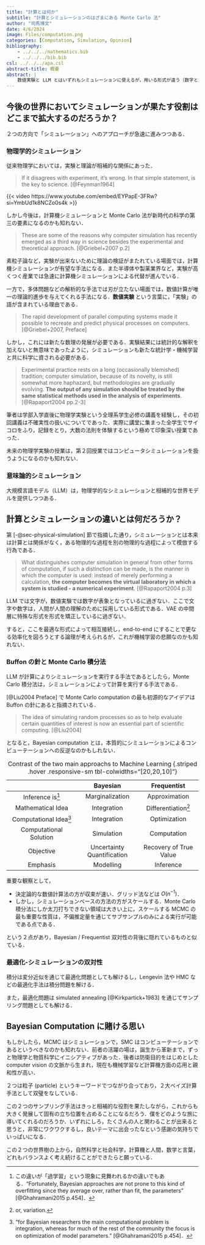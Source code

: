 ```yaml
---
title: "計算とは何か"
subtitle: "計算とシミュレーションのはざまにある Monte Carlo 法"
author: "司馬博文"
date: 4/6/2024
image: Files/computation.png
categories: [Computation, Simulation, Opinion]
bibliography: 
    - ../../../mathematics.bib
    - ../../../bib.bib
csl: ../../../apa.csl
abstract-title: 概要
abstract: |
    数値実験と LLM とはいずれもシミュレーションに使えるが，用いる形式が違う（数字と文字）．これにより，物理的な用途と社会的な用途とに別れている．この形式の違いを超克するのが機械学習の悲願であるとするならば，計算とはなんだろうか？ Monte Carlo 法とはシミュレーションと計算を架橋する存在であるならば，今後どのような貢献ができるのであろうか？
---
```


## 今後の世界においてシミュレーションが果たす役割はどこまで拡大するのだろうか？

２つの方向で「シミュレーション」へのアプローチが急速に進みつつある．

### 物理学的シミュレーション {#sec-physical-simulation}

従来物理学においては，実験と理論が相補的な関係にあった．

> If it disagrees with experiment, it’s wrong. In that simple statement, is the key to science. [@Feynman1964]

{{< video https://www.youtube.com/embed/EYPapE-3FRw?si=YmbUd1k8NCZo0s4k >}}

しかし今後は，計算機シミュレーションと Monte Carlo 法が新時代の科学の第三の要素になるのかも知れない．

> These are some of the reasons why computer simulation has recently emerged as a third way in science besides the experimental and theoretical approach. [@Griebel+2007 p.2]

素粒子論など，実験が出来ないために理論の検証がまたれている場面では，計算機シミュレーションが有望な手法になる．また半導体や製薬業界など，実験が高くつく産業では急速に計算機シミュレーションによる代替が進んでいる．

一方で，多体問題などの解析的な手法では刃が立たない場面では，数値計算が唯一の理論的進歩を与えてくれる手法になる．**数値実験** という言葉に，「実験」の語が含まれている理由である．

> The rapid development of parallel computing systems made it possible to recreate and predict physical processes on computers. [@Griebel+2007, Preface]

しかし，これには新たな数理の発展が必要である．実験結果には統計的な解釈を加えないと無意味であったように，シミュレーションも新たな統計学・機械学習と共に科学に資される必要がある．

> Experimental practice rests on a long (occasionally blemished) tradition; computer simulation, because of its novelty, is still somewhat more haphazard, but methodologies are gradually evolving. **The output of any simulation should be treated by the same statistical methods used in the analysis of experiments**. [@Rapaport2004 pp.2-3]

筆者は学部入学直後に物理学実験という全理系学生必修の講義を経験し，その初回講義は不確実性の扱いについてであった．実際に講堂に集まった全学生でサイコロをふり，記録をとり，大数の法則を体験するという極めて印象深い授業であった．

未来の物理学実験の授業は，第２回授業ではコンピュータシミュレーションを扱うようになるのかも知れない．

### 意味論的シミュレーション

大規模言語モデル（LLM）は，物理学的なシミュレーションと相補的な世界モデルを提供しつつある．

## 計算とシミュレーションの違いとは何だろうか？

第 [-@sec-physical-simulation] 節で指摘した通り，シミュレーションとは本来は計算とは関係がなく，ある物理的な過程を別の物理的な過程によって模倣する行為である．

> What distinguishes computer simulation in general from other forms of computation, if such a distinction can be made, is the manner in which the computer is used: instead of merely performing a calculation, **the computer becomes the virtual laboratory in which a system is studied - a numerical experiment**. [@Rapaport2004 p.3]

LLM では文字が，数値実験では数字が表象となっているに過ぎない．ここで文字や数字は，人間が人間の理解のために採用している形式である．VAE の中間層に特殊な形式を形式を矯正しているに過ぎない．

すると，ここを最適な形式によって相互接続し，end-to-end にすることで更なる効率化を図ろうとする論理が考えられるが，これが機械学習の悲願なのかも知れない．

### Buffon の針と Monte Carlo 積分法

LLM が計算によりシミュレーションを実行する手法であるとしたら，Monte Carlo 積分法は，シミュレーションによって計算を実行する手法である．

[@Liu2004 Preface] で Monte Carlo computation の最も初源的なアイデアは Buffon の針にあると指摘されている．

> The idea of simulating random processes so as to help evaluate certain quantities of interest is now an essential part of scientific computing. [@Liu2004]

となると，Bayesian computation とは，本質的にシミュレーションによるコンピューテーションへの反逆なのかもしれない．

| | Bayesian | Frequentist |
|:-----:|:----:|:----:|
| Inference is^[この違いが「過学習」という現象に見舞われるかの違いでもある．"Fortunately, Bayesian approaches are not prone to this kind of overfitting since they average over, rather than fit, the parameters" [@Ghahramani2015 p.454]．] | Marginalization | Approximation |
| Mathematical Idea | Integration | Differentiation^[or, variation.] |
| Computational Idea^["for Bayesian researchers the main computational problem is integration, whereas for much of the rest of the community the focus is on optimization of model parameters." [@Ghahramani2015 p.454]．] | Integration | Optimization |
| Computational Solution | Simulation | Computation |
| Objective | Uncertainty Quantification | Recovery of True Value |
| Emphasis | Modelling | Inference |

: Contrast of the two main approachs to Machine Learning {.striped .hover .responsive-sm tbl-colwidths="[20,20,10]"}

重要な観察として，

* 決定論的な数値計算法の方が収束が速い．グリッド法などは $O(n^{-1})$．
* しかし，シミュレーションベースの方法の方がスケールする．Monte Carlo 積分法にしか太刀打ちできない領域は大きい上に，スケールする MCMC の最も重要な性質は，不偏推定量を通じてサブサンプルのみによる実行が可能である点である．

という２点があり，Bayesian / Frequentist 双対性の背後に隠れているものと似ている．

### 最適化-シミュレーションの双対性

積分は変分近似を通じて最適化問題としても解けるし，Lengevin 法や HMC などの最適化手法は積分問題を解ける．

また，最適化問題は simulated annealing [@Kirkpartick+1983] を通じてサンプリング問題としても解ける．

## Bayesian Computation に賭ける思い

もしかしたら，MCMC はシミュレーションで，SMC はコンピューテーションであるというべきなのかも知れない．前者の活躍の場は，誕生から革新まで，ずっと物理学と物質科学にイニシアティブがあった．後者は防衛目的をはじめとした computer vision の文脈から生まれ，現在も機械学習など計算機方面の応用と親和性が高い．

２つは粒子 (particle) というキーワードでつながり合っており，２大ベイズ計算手法として双璧をなしている．

この２つのサンプリング手法はきっと相補的な役割を果たしながら，これからも大きく発展して固有の立ち位置を占めることになるだろう．僕をどのような旅に導いてくれるのだろうか．いずれにしろ，たくさんの人と関わることが出来ると思うと，非常にワクワクするし，良いテーマに出会ったなという感謝の気持ちでいっぱいになる．

この２つの世界樹の上から，自然科学と社会科学，計算機と人間，数学と言葉，どれもバランスよく考え続けることができたらと願っている．